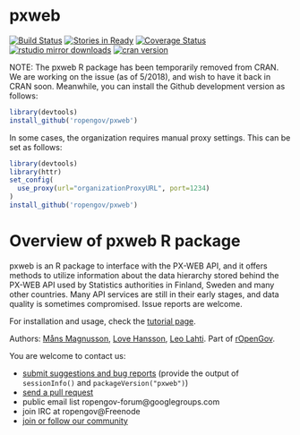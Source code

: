 pxweb
====== 

[![Build Status](https://travis-ci.org/rOpenGov/pxweb.svg?branch=master)](https://travis-ci.org/rOpenGov/pxweb)
[![Stories in Ready](https://badge.waffle.io/ropengov/pxweb.png?label=TODO)](http://waffle.io/ropengov/pxweb)
[![Coverage Status](https://coveralls.io/repos/rOpenGov/pxweb/badge.svg)](https://coveralls.io/r/rOpenGov/pxweb) [![rstudio mirror downloads](http://cranlogs.r-pkg.org/badges/grand-total/pxweb)](https://github.com/metacran/cranlogs.app)
[![cran version](http://www.r-pkg.org/badges/version/pxweb)](http://cran.rstudio.com/web/packages/pxweb)

NOTE: The pxweb R package has been temporarily removed from CRAN. We are working on the issue (as of 5/2018), and wish to have it back in CRAN soon. Meanwhile, you can install the Github development version as follows:


```r
library(devtools)
install_github('ropengov/pxweb')
```

In some cases, the organization requires manual proxy settings. This can be set as follows:

```r
library(devtools)
library(httr)
set_config(
  use_proxy(url="organizationProxyURL", port=1234)
)
install_github('ropengov/pxweb')
```
 


# Overview of pxweb R package

pxweb is an R package to interface with the PX-WEB API, and it offers
methods to utilize information about the data hierarchy stored behind
the PX-WEB API used by Statistics authorities in Finland, Sweden and
many other countries. Many API services are still in their early
stages, and data quality is sometimes compromised. Issue reports are
welcome.

For installation and usage, check the [tutorial page](https://github.com/rOpenGov/pxweb/blob/master/vignettes/pxweb.md).  

Authors: [Måns Magnusson](https://github.com/MansMeg/), [Love Hansson](https://github.com/LCHansson/), [Leo Lahti](https://github.com/antagomir). Part of [rOpenGov](http://ropengov.github.io/).
  
You are welcome to contact us:

  * [submit suggestions and bug reports](https://github.com/ropengov/pxweb/issues) (provide the output of `sessionInfo()` and `packageVersion("pxweb")`)
  * [send a pull request](https://github.com/ropengov/pxweb/)
  * public email list ropengov-forum@googlegroups.com
  * join IRC at ropengov@Freenode
  * [join or follow our community](http://ropengov.github.io/contribute/)  




